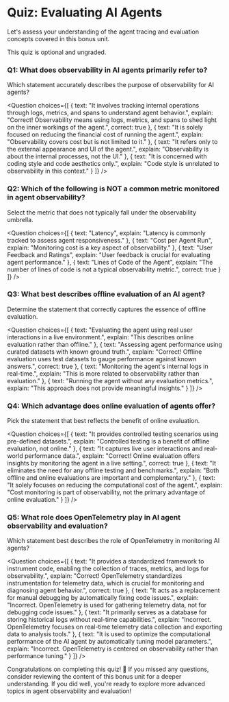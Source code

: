# Quiz: Evaluating AI Agents

Let's assess your understanding of the agent tracing and evaluation concepts covered in this bonus unit.

This quiz is optional and ungraded.

### Q1: What does observability in AI agents primarily refer to?
Which statement accurately describes the purpose of observability for AI agents?

<Question
choices={[ 
  {
    text: "It involves tracking internal operations through logs, metrics, and spans to understand agent behavior.",
    explain: "Correct! Observability means using logs, metrics, and spans to shed light on the inner workings of the agent.",
    correct: true
  },
  {
    text: "It is solely focused on reducing the financial cost of running the agent.",
    explain: "Observability covers cost but is not limited to it."
  },
  {
    text: "It refers only to the external appearance and UI of the agent.",
    explain: "Observability is about the internal processes, not the UI."
  },
  {
    text: "It is concerned with coding style and code aesthetics only.",
    explain: "Code style is unrelated to observability in this context."
  }
]}
/>

### Q2: Which of the following is NOT a common metric monitored in agent observability?
Select the metric that does not typically fall under the observability umbrella.

<Question
choices={[ 
  {
    text: "Latency",
    explain: "Latency is commonly tracked to assess agent responsiveness."
  },
  {
    text: "Cost per Agent Run",
    explain: "Monitoring cost is a key aspect of observability."
  },
  {
    text: "User Feedback and Ratings",
    explain: "User feedback is crucial for evaluating agent performance."
  },
  {
    text: "Lines of Code of the Agent",
    explain: "The number of lines of code is not a typical observability metric.",
    correct: true
  }
]}
/>

### Q3: What best describes offline evaluation of an AI agent?
Determine the statement that correctly captures the essence of offline evaluation.

<Question
choices={[ 
  {
    text: "Evaluating the agent using real user interactions in a live environment.",
    explain: "This describes online evaluation rather than offline."
  },
  {
    text: "Assessing agent performance using curated datasets with known ground truth.",
    explain: "Correct! Offline evaluation uses test datasets to gauge performance against known answers.",
    correct: true
  },
  {
    text: "Monitoring the agent's internal logs in real-time.",
    explain: "This is more related to observability rather than evaluation."
  },
  {
    text: "Running the agent without any evaluation metrics.",
    explain: "This approach does not provide meaningful insights."
  }
]}
/>

### Q4: Which advantage does online evaluation of agents offer?
Pick the statement that best reflects the benefit of online evaluation.

<Question
choices={[ 
  {
    text: "It provides controlled testing scenarios using pre-defined datasets.",
    explain: "Controlled testing is a benefit of offline evaluation, not online."
  },
  {
    text: "It captures live user interactions and real-world performance data.",
    explain: "Correct! Online evaluation offers insights by monitoring the agent in a live setting.",
    correct: true
  },
  {
    text: "It eliminates the need for any offline testing and benchmarks.",
    explain: "Both offline and online evaluations are important and complementary."
  },
  {
    text: "It solely focuses on reducing the computational cost of the agent.",
    explain: "Cost monitoring is part of observability, not the primary advantage of online evaluation."
  }
]}
/>

### Q5: What role does OpenTelemetry play in AI agent observability and evaluation?
Which statement best describes the role of OpenTelemetry in monitoring AI agents?

<Question
choices={[ 
  {
    text: "It provides a standardized framework to instrument code, enabling the collection of traces, metrics, and logs for observability.",
    explain: "Correct! OpenTelemetry standardizes instrumentation for telemetry data, which is crucial for monitoring and diagnosing agent behavior.",
    correct: true
  },
  {
    text: "It acts as a replacement for manual debugging by automatically fixing code issues.",
    explain: "Incorrect. OpenTelemetry is used for gathering telemetry data, not for debugging code issues."
  },
  {
    text: "It primarily serves as a database for storing historical logs without real-time capabilities.",
    explain: "Incorrect. OpenTelemetry focuses on real-time telemetry data collection and exporting data to analysis tools."
  },
  {
    text: "It is used to optimize the computational performance of the AI agent by automatically tuning model parameters.",
    explain: "Incorrect. OpenTelemetry is centered on observability rather than performance tuning."
  }
]}
/>

Congratulations on completing this quiz! 🎉 If you missed any questions, consider reviewing the content of this bonus unit for a deeper understanding. If you did well, you're ready to explore more advanced topics in agent observability and evaluation!
